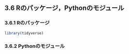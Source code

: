 ## 3.6 Rのパッケージ，Pythonのモジュール

### 3.6.1 Rのパッケージ

```r
library(tidyverse)
```

### 3.6.2 Pythonのモジュール

